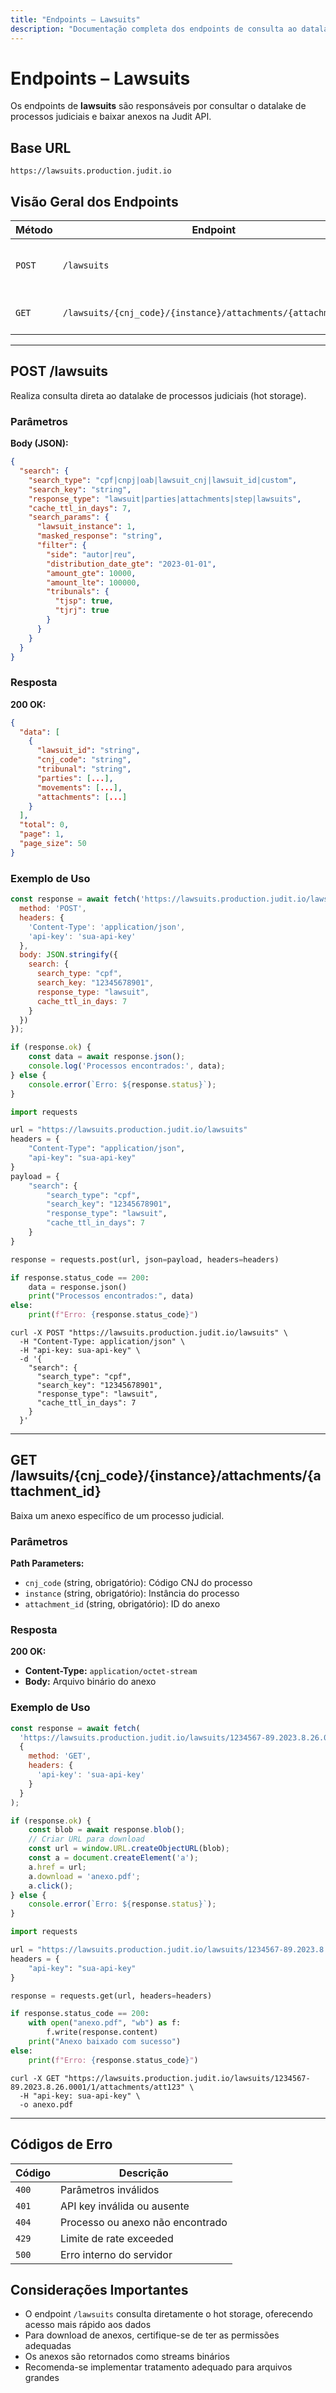```yaml
---
title: "Endpoints – Lawsuits"
description: "Documentação completa dos endpoints de consulta ao datalake de processos da Judit API"
---
```


# Endpoints – Lawsuits

Os endpoints de **lawsuits** são responsáveis por consultar o datalake de processos judiciais e baixar anexos na Judit API.

## Base URL

```
https://lawsuits.production.judit.io
```

## Visão Geral dos Endpoints

| Método | Endpoint | Descrição |
|--------|----------|-----------|
| `POST` | `/lawsuits` | Consulta datalake hot storage |
| `GET` | `/lawsuits/{cnj_code}/{instance}/attachments/{attachment_id}` | Baixar anexo específico |

---

## POST /lawsuits

Realiza consulta direta ao datalake de processos judiciais (hot storage).

### Parâmetros

**Body (JSON):**
```json
{
  "search": {
    "search_type": "cpf|cnpj|oab|lawsuit_cnj|lawsuit_id|custom",
    "search_key": "string",
    "response_type": "lawsuit|parties|attachments|step|lawsuits",
    "cache_ttl_in_days": 7,
    "search_params": {
      "lawsuit_instance": 1,
      "masked_response": "string",
      "filter": {
        "side": "autor|reu",
        "distribution_date_gte": "2023-01-01",
        "amount_gte": 10000,
        "amount_lte": 100000,
        "tribunals": {
          "tjsp": true,
          "tjrj": true
        }
      }
    }
  }
}
```

### Resposta

**200 OK:**
```json
{
  "data": [
    {
      "lawsuit_id": "string",
      "cnj_code": "string",
      "tribunal": "string",
      "parties": [...],
      "movements": [...],
      "attachments": [...]
    }
  ],
  "total": 0,
  "page": 1,
  "page_size": 50
}
```

### Exemplo de Uso

<CodeGroup>

```javascript JavaScript
const response = await fetch('https://lawsuits.production.judit.io/lawsuits', {
  method: 'POST',
  headers: {
    'Content-Type': 'application/json',
    'api-key': 'sua-api-key'
  },
  body: JSON.stringify({
    search: {
      search_type: "cpf",
      search_key: "12345678901",
      response_type: "lawsuit",
      cache_ttl_in_days: 7
    }
  })
});

if (response.ok) {
    const data = await response.json();
    console.log('Processos encontrados:', data);
} else {
    console.error(`Erro: ${response.status}`);
}
```

```python Python
import requests

url = "https://lawsuits.production.judit.io/lawsuits"
headers = {
    "Content-Type": "application/json",
    "api-key": "sua-api-key"
}
payload = {
    "search": {
        "search_type": "cpf",
        "search_key": "12345678901",
        "response_type": "lawsuit",
        "cache_ttl_in_days": 7
    }
}

response = requests.post(url, json=payload, headers=headers)

if response.status_code == 200:
    data = response.json()
    print("Processos encontrados:", data)
else:
    print(f"Erro: {response.status_code}")
```

```curl cURL
curl -X POST "https://lawsuits.production.judit.io/lawsuits" \
  -H "Content-Type: application/json" \
  -H "api-key: sua-api-key" \
  -d '{
    "search": {
      "search_type": "cpf",
      "search_key": "12345678901",
      "response_type": "lawsuit",
      "cache_ttl_in_days": 7
    }
  }'
```

</CodeGroup>

---

## GET /lawsuits/{cnj_code}/{instance}/attachments/{attachment_id}

Baixa um anexo específico de um processo judicial.

### Parâmetros

**Path Parameters:**
- `cnj_code` (string, obrigatório): Código CNJ do processo
- `instance` (string, obrigatório): Instância do processo
- `attachment_id` (string, obrigatório): ID do anexo

### Resposta

**200 OK:**
- **Content-Type:** `application/octet-stream`
- **Body:** Arquivo binário do anexo

### Exemplo de Uso

<CodeGroup>

```javascript JavaScript
const response = await fetch(
  'https://lawsuits.production.judit.io/lawsuits/1234567-89.2023.8.26.0001/1/attachments/att123',
  {
    method: 'GET',
    headers: {
      'api-key': 'sua-api-key'
    }
  }
);

if (response.ok) {
    const blob = await response.blob();
    // Criar URL para download
    const url = window.URL.createObjectURL(blob);
    const a = document.createElement('a');
    a.href = url;
    a.download = 'anexo.pdf';
    a.click();
} else {
    console.error(`Erro: ${response.status}`);
}
```

```python Python
import requests

url = "https://lawsuits.production.judit.io/lawsuits/1234567-89.2023.8.26.0001/1/attachments/att123"
headers = {
    "api-key": "sua-api-key"
}

response = requests.get(url, headers=headers)

if response.status_code == 200:
    with open("anexo.pdf", "wb") as f:
        f.write(response.content)
    print("Anexo baixado com sucesso")
else:
    print(f"Erro: {response.status_code}")
```

```curl cURL
curl -X GET "https://lawsuits.production.judit.io/lawsuits/1234567-89.2023.8.26.0001/1/attachments/att123" \
  -H "api-key: sua-api-key" \
  -o anexo.pdf
```

</CodeGroup>

---

## Códigos de Erro

| Código | Descrição |
|--------|-----------|
| `400` | Parâmetros inválidos |
| `401` | API key inválida ou ausente |
| `404` | Processo ou anexo não encontrado |
| `429` | Limite de rate exceeded |
| `500` | Erro interno do servidor |

## Considerações Importantes

- O endpoint `/lawsuits` consulta diretamente o hot storage, oferecendo acesso mais rápido aos dados
- Para download de anexos, certifique-se de ter as permissões adequadas
- Os anexos são retornados como streams binários
- Recomenda-se implementar tratamento adequado para arquivos grandes
